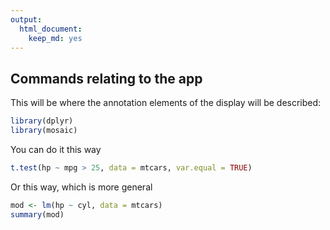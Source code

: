```yaml
---
output: 
  html_document: 
    keep_md: yes
---
```

## Commands relating to the app

This will be where the annotation elements of the display will be described:

```r
library(dplyr)
library(mosaic)
```

You can do it this way
```r
t.test(hp ~ mpg > 25, data = mtcars, var.equal = TRUE)
```

Or this way, which is more general
```r
mod <- lm(hp ~ cyl, data = mtcars)
summary(mod)
```
